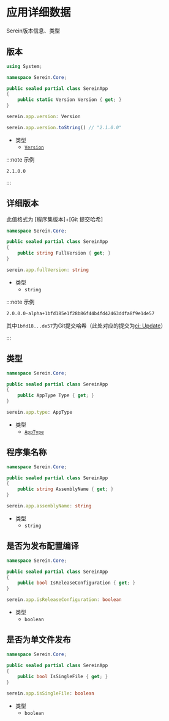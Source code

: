 # 应用详细数据

Serein版本信息、类型

## 版本

<Tabs groupId="lang">

<TabItem value="cs" label="C#" >

```cs
using System;

namespace Serein.Core;

public sealed partial class SereinApp
{
    public static Version Version { get; }
}
```

</TabItem>

<TabItem value="js" label="JavaScript" >

```ts
serein.app.version: Version
```

```ts title="示例"
serein.app.version.toString() // "2.1.0.0"
```

- 类型
  - [`Version`](https://learn.microsoft.com/zh-cn/dotnet/api/system.version?view=net-8.0)

</TabItem>

</Tabs>

:::note 示例

`2.1.0.0`

:::

## 详细版本

此值格式为 [程序集版本]+[Git 提交哈希]

<Tabs groupId="lang">

<TabItem value="cs" label="C#" >

```cs
namespace Serein.Core;

public sealed partial class SereinApp
{
    public string FullVersion { get; }
}
```

</TabItem>

<TabItem value="js" label="JavaScript" >

```ts
serein.app.fullVersion: string
```

- 类型
  - `string`

</TabItem>

</Tabs>

:::note 示例

`2.0.0.0-alpha+1bfd185e1f28b86f44b4fd42463ddfa8f9e1de57`

其中`1bfd18...de57`为Git提交哈希（此处对应的提交为[ci: Update](https://github.com/SereinDev/Serein/commit/1bfd185e1f28b86f44b4fd42463ddfa8f9e1de57)）

:::

## 类型

<Tabs groupId="lang">

<TabItem value="cs" label="C#" >

```cs
namespace Serein.Core;

public sealed partial class SereinApp
{
    public AppType Type { get; }
}
```

</TabItem>

<TabItem value="js" label="JavaScript" >

```ts
serein.app.type: AppType
```

- 类型
  - [`AppType`](https://github.com/SereinDev/Serein/blob/main/src/Serein.Core/AppType.cs)

</TabItem>

</Tabs>

## 程序集名称

<Tabs groupId="lang">

<TabItem value="cs" label="C#" >

```cs
namespace Serein.Core;

public sealed partial class SereinApp
{
    public string AssemblyName { get; }
}
```

</TabItem>

<TabItem value="js" label="JavaScript" >

```ts
serein.app.assemblyName: string
```

- 类型
  - `string`

</TabItem>

</Tabs>

## 是否为发布配置编译

<Tabs groupId="lang">

<TabItem value="cs" label="C#" >

```cs
namespace Serein.Core;

public sealed partial class SereinApp
{
    public bool IsReleaseConfiguration { get; }
}
```

</TabItem>

<TabItem value="js" label="JavaScript" >

```ts
serein.app.isReleaseConfiguration: boolean
```

- 类型
  - `boolean`

</TabItem>

</Tabs>

## 是否为单文件发布

<Tabs groupId="lang">

<TabItem value="cs" label="C#" >

```cs
namespace Serein.Core;

public sealed partial class SereinApp
{
    public bool IsSingleFile { get; }
}
```

</TabItem>

<TabItem value="js" label="JavaScript" >

```ts
serein.app.isSingleFile: boolean
```

- 类型
  - `boolean`

</TabItem>

</Tabs>
